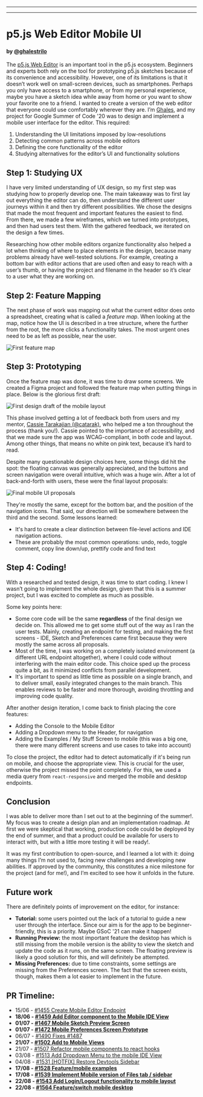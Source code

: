 
---

---

# p5.js Web Editor Mobile UI

#### by [@ghalestrilo](https://github.com/ghalestrilo)

The [p5.js Web Editor](https://github.com/processing/p5.js-web-editor) is an important tool in the p5.js ecosystem. Beginners and experts both rely on the tool for prototyping p5.js sketches because of its convenience and accessibility. However, one of its limitations is that it doesn’t work well on small-screen devices, such as smartphones. Perhaps you only have access to a smartphone, or from my personal experience, maybe you have a sketch idea while away from home or you want to show your favorite one to a friend. I wanted to create a version of the web editor that everyone could use comfortably wherever they are. I’m [Ghales](https://ghales.top), and my project for Google Summer of Code '20 was to design and implement a mobile user interface for the editor. This required:

1. Understanding the UI limitations imposed by low-resolutions
2. Detecting common patterns across mobile editors
3. Defining the core functionality of the editor
4. Studying alternatives for the editor’s UI and functionality solutions

## Step 1: Studying UX

I have very limited understanding of UX design, so my first step was studying how to properly develop one. The main takeaway was to first lay out everything the editor can do, then understand the different user journeys within it and then try different possibilities. We chose the designs that made the most frequent and important features the easiest to find. From there, we made a few wireframes, which we turned into prototypes, and then had users test them. With the gathered feedback, we iterated on the design a few times.

Researching how other mobile editors organize functionality also helped a lot when thinking of where to place elements in the design, because many problems already have well-tested solutions. For example, creating a bottom bar with editor actions that are used often and easy to reach with a user’s thumb, or having the project and filename in the header so it’s clear to a user what they are working on.

## Step 2: Feature Mapping

The next phase of work was mapping out what the current editor does onto a spreadsheet, creating what is called a *feature map*. When looking at the map, notice how the UI is described in a tree structure, where the further from the root, the more clicks a functionality takes. The most urgent ones need to be as left as possible, near the user.

  ![First feature map](https://raw.githubusercontent.com/processing/p5.js/main/contributor_docs/images/mobile-feature-map.png)

## Step 3: Prototyping


Once the feature map was done, it was time to draw some screens. We created a Figma project and followed the feature map when putting things in place. Below is the glorious first draft:

![First design draft of the mobile layout](https://raw.githubusercontent.com/processing/p5.js/main/contributor_docs/images/mobile-draft-1.png)

This phase involved getting a lot of feedback both from users and my mentor, [Cassie Tarakajian (@catarak)](https://github.com/catarak), who helped me a ton throughout the process (thank you!). Cassie pointed to the importance of accessibility, and that we made sure the app was WCAG-compliant, in both code and layout. Among other things, that means no white on pink text, because it’s hard to read.

Despite many questionable design choices here, some things did hit the spot: the floating canvas was generally appreciated, and the buttons and screen navigation were overall intuitive, which was a huge win. After a lot of back-and-forth with users, these were the final layout proposals:

![Final mobile UI proposals](https://raw.githubusercontent.com/processing/p5.js/main/contributor_docs/images/mobile-final-proposals.png)

They're mostly the same, except for the bottom bar, and the position of the navigation icons. That said, our direction will be somewhere between the third and the second. Some lessons learned:
- It's hard to create a clear distinction between file-level actions and IDE navigation actions.
- These are probably the most common operations: undo, redo, toggle comment, copy line down/up, prettify code and find text

## Step 4: Coding!

With a researched and tested design, it was time to start coding. I knew I wasn’t going to implement the whole design, given that this is a summer project, but I was excited to complete as much as possible. 

Some key points here:

- Some core code will be the same **regardless** of the final design we decide on. This allowed me to get some stuff out of the way as I ran the user tests. Mainly, creating an endpoint for testing, and making the first screens - IDE, Sketch and Preferences came first because they were mostly the same across all proposals.
- Most of the time, I was working on a completely isolated environment (a different URL endpoint altogether), where I could code without interfering with the main editor code. This choice sped up the process quite a bit, as it minimized conflicts from parallel development.
- It's important to spend as little time as possible on a single branch, and to deliver small, easily integrated changes to the main branch. This enables reviews to be faster and more thorough, avoiding throttling and improving code quality.

After another design iteration, I come back to finish placing the core features:
- Adding the Console to the Mobile Editor
- Adding a Dropdown menu to the Header, for navigation
- Adding the Examples / My Stuff Screen to mobile (this was a big one, there were many different screens and use cases to take into account)

To close the project, the editor had to detect automatically if it's being run on mobile, and choose the appropriate view. This is crucial for the user, otherwise the project missed the point completely. For this, we used a media query from `react-responsive` and merged the mobile and desktop endpoints.

## Conclusion

I was able to deliver more than I set out to at the beginning of the summer!. My focus was to create a design plan and an implementation roadmap. At first we were skeptical that working, production code could be deployed by the end of summer, and that a product could be available for users to interact with, but with a little more testing it will be ready!.

It was my first contribution to open-source, and I learned a lot with it: doing many things I’m not used to, facing new challenges and developing new abilities. If approved by the community, this constitutes a nice milestone for the project (and for me!), and I’m excited to see how it unfolds in the future.


## Future work

There are definitely points of improvement on the editor, for instance:

- **Tutorial:** some users pointed out the lack of a tutorial to guide a new user through the interface. Since our aim is for the app to be beginner-friendly, this is a priority. Maybe GSoC '21 can make it happen!
- **Running Preview:** the most important feature the desktop has which is still missing from the mobile version is the ability to view the sketch and update the code as it runs, on the same screen. The floating preview is likely a good solution for this, and will definitely be attempted.
- **Missing Preferences:** due to time constraints, some settings are missing from the Preferences screen. The fact that the screen exists, though, makes them a lot easier to implement in the future.


## PR Timeline:

- 15/06 - [#1455 Create Mobile Editor Endpoint](https://github.com/processing/p5.js-web-editor/pull/1455)
- **18/06 - [#1459 Add Editor component to the Mobile IDE View](https://github.com/processing/p5.js-web-editor/pull/1459)**
- **01/07 - [#1467 Mobile Sketch Preview Screen](https://github.com/processing/p5.js-web-editor/pull/1467)**
- **01/07 - [#1472 Mobile Preferences Screen Prototype](https://github.com/processing/p5.js-web-editor/pull/1472)**
- 06/07 - [#1490 Fixes #1487](https://github.com/processing/p5.js-web-editor/pull/1490)
- **21/07 - [#1502 Add <Console /> to Mobile Views](https://github.com/processing/p5.js-web-editor/pull/1502)**
- 21/07 - [#1507 Refactor mobile components to react hooks](https://github.com/processing/p5.js-web-editor/pull/1507)
- 03/08 - [#1513 Add Dropdown Menu to the mobile IDE View](https://github.com/processing/p5.js-web-editor/pull/1513)
- 04/08 - [#1531 [HOTFIX] Restore Devtools Sidebar](https://github.com/processing/p5.js-web-editor/pull/1531)
- **17/08 - [#1528 Feature/mobile examples](https://github.com/processing/p5.js-web-editor/pull/1528)**
- **17/08 - [#1539 Implement Mobile version of Files tab / sidebar](https://github.com/processing/p5.js-web-editor/pull/1539)**
- **22/08 - [#1543 Add Login/Logout functionality to mobile layout](https://github.com/processing/p5.js-web-editor/pull/1543)**
- **22/08 - [#1564 Feature/switch mobile desktop](https://github.com/processing/p5.js-web-editor/pull/1564)**

  
